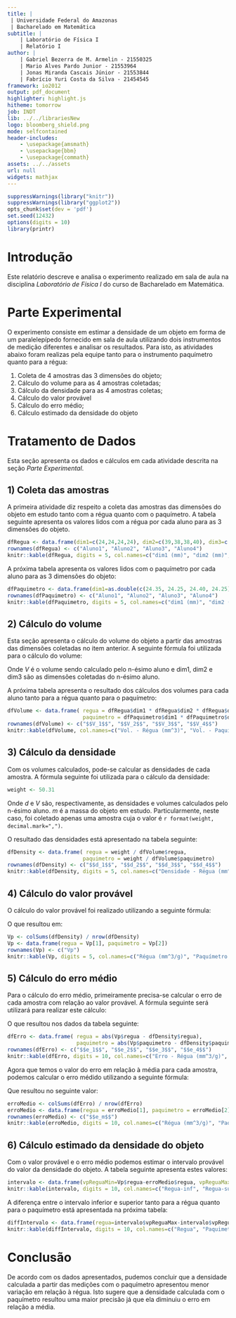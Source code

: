 ```yaml
---
title: |
 | Universidade Federal do Amazonas 
 | Bacharelado em Matemática
subtitle: | 
    | Laboratório de Física I
    | Relatório I
author: | 
    | Gabriel Bezerra de M. Armelin - 21550325
    | Mario Alves Pardo Junior - 21553964
    | Jonas Miranda Cascais Júnior - 21553844
    | Fabrício Yuri Costa da Silva - 21454545
framework: io2012
output: pdf_document
highlighter: highlight.js
hitheme: tomorrow
job: INDT
lib: ../../librariesNew
logo: bloomberg_shield.png
mode: selfcontained
header-includes: 
    - \usepackage{amsmath}
    - \usepackage{bbm}
    - \usepackage{commath}
assets: ../../assets
url: null
widgets: mathjax
---
```



```r
suppressWarnings(library("knitr"))
suppressWarnings(library("ggplot2"))
opts_chunk$set(dev = 'pdf')
set.seed(12432) 
options(digits = 10) 
library(printr)
```

Introdução
===================

Este relatório descreve e analisa o experimento realizado em sala de aula na disciplina *Laboratório de Física I* do curso de Bacharelado em Matemática.

Parte Experimental
====================

O experimento consiste em estimar a densidade de um objeto em forma de um paralelepípedo fornecido em sala de aula utilizando dois instrumentos de medição diferentes e analisar os resultados. Para isto, as atividades abaixo foram realizas pela equipe tanto para o instrumento paquímetro quanto para a régua:

 1) Coleta de 4 amostras das 3 dimensões do objeto;
 2) Cálculo do volume para as 4 amostras coletadas;
 3) Cálculo da densidade para as 4 amostras coletas;
 4) Cálculo do valor provável
 5) Cálculo do erro médio;
 6) Cálculo estimado da densidade do objeto

Tratamento de Dados
====================

Esta seção apresenta os dados e cálculos em cada atividade descrita na seção *Parte Experimental*.

## 1) Coleta das amostras

A primeira atividade diz respeito a coleta das amostras das dimensões do objeto em estudo tanto com a régua quanto com o paquímetro. A tabela seguinte apresenta os valores lidos com a régua por cada aluno para as 3 dimensões do objeto.

```r
dfRegua <- data.frame(dim1=c(24,24,24,24), dim2=c(39,38,38,40), dim3=c(100, 100, 100, 100))
rownames(dfRegua) <- c("Aluno1", "Aluno2", "Aluno3", "Aluno4")
knitr::kable(dfRegua, digits = 5, col.names=c("dim1 (mm)", "dim2 (mm)", "dim3 (mm)"),caption = 'Amostras das dimensões do objeto coletadas com a régua.')
```

A próxima tabela apresenta os valores lidos com o paquímetro por cada aluno para as 3 dimensões do objeto:

```r
dfPaquimetro <- data.frame(dim1=as.double(c(24.35, 24.25, 24.40, 24.25)), dim2=as.double(c(38.80, 39.10, 38.85,38.70)), dim3=as.double(c(100.85,99.60,99.55,99.90)))
rownames(dfPaquimetro) <- c("Aluno1", "Aluno2", "Aluno3", "Aluno4")
knitr::kable(dfPaquimetro, digits = 5, col.names=c("dim1 (mm)", "dim2 (mm)", "dim3 (mm)"), caption = 'Amostras das dimensões do objeto coletadas com o paquímetro.')
```

## 2) Cálculo do volume 

Esta seção apresenta o cálculo do volume do objeto a partir das amostras das dimensões coletadas no 
item anterior. A seguinte fórmula foi utilizada para o cálculo do volume:

\begin{align}\label{eq:volume}
V_{n} = dim1_{n} \times dim2_{n} \times dim3_{n}
\end{align}
Onde *V* é o volume sendo calculado pelo n-ésimo aluno e dim1, dim2 e dim3 são as dimensões coletadas do n-ésimo aluno.

A próxima tabela apresenta o resultado dos cálculos dos volumes para cada aluno tanto para a régua quanto para o paquímetro:

```r
dfVolume <- data.frame( regua = dfRegua$dim1 * dfRegua$dim2 * dfRegua$dim3,
                        paquimetro = dfPaquimetro$dim1 * dfPaquimetro$dim2 * dfPaquimetro$dim3)
rownames(dfVolume) <- c("$$V_1$$", "$$V_2$$", "$$V_3$$", "$$V_4$$")
knitr::kable(dfVolume, col.names=c("Vol. - Régua (mm^3)", "Vol. - Paquímetro (mm^3)"), caption = 'Volume do objeto.')
```

## 3) Cálculo da densidade

Com os volumes calculados, pode-se calcular as densidades de cada amostra. A fórmula seguinte foi utilizada para o cálculo da densidade: 

\begin{align}\label{eq:f1}
d_{n} = \frac{m}{V_{n}}
\end{align}

```r
weight <- 50.31
```
 
Onde *d* e *V* são, respectivamente, as densidades e volumes calculados pelo n-ésimo aluno. *m* é a massa do objeto em estudo. Particularmente, neste caso, foi coletado apenas uma amostra cuja o valor é `r format(weight, decimal.mark=",")`.
 
O resultado das densidades está apresentado na tabela seguinte:

```r
dfDensity <- data.frame( regua = weight / dfVolume$regua,
                        paquimetro = weight / dfVolume$paquimetro)
rownames(dfDensity) <- c("$$d_1$$", "$$d_2$$", "$$d_3$$", "$$d_4$$")
knitr::kable(dfDensity, digits = 5, col.names=c("Densidade - Régua (mm^3/g)", "Densidade - Paquímetro (mm^3/g)"), caption = 'Densidade do objeto.')
```

## 4) Cálculo do valor provável

O cálculo do valor provável foi realizado utilizando a seguinte fórmula:

\begin{align}\label{eq:valorProvavel}
V_{p} = \frac{d_{1} + d_{2} + d_{3} + d_{4}}{4}
\end{align}

O que resultou em: 

```r
Vp <- colSums(dfDensity) / nrow(dfDensity)
Vp <- data.frame(regua = Vp[1], paquimetro = Vp[2])
rownames(Vp) <- c("Vp")
knitr::kable(Vp, digits = 5, col.names=c("Régua (mm^3/g)", "Paquímetro (mm^3/g)"), caption = 'Valor provável da densidade.')
```

## 5) Cálculo do erro médio

Para o cálculo do erro médio, primeiramente precisa-se calcular o erro de cada amostra com relação ao valor provável. A fórmula seguinte será utilizará para realizar este cálculo:

\begin{align}\label{eq:erromedio}
e_n = \abs{V_p - d_n}
\end{align}

O que resultou nos dados da tabela seguinte:

```r
dfErro <- data.frame( regua = abs(Vp$regua - dfDensity$regua),
                      paquimetro = abs(Vp$paquimetro - dfDensity$paquimetro))
rownames(dfErro) <- c("$$e_1$$", "$$e_2$$", "$$e_3$$", "$$e_4$$")
knitr::kable(dfErro, digits = 10, col.names=c("Erro - Régua (mm^3/g)", "Erro - Paquímetro (mm^3/g)"), caption = 'Erro em relação à média.')
```

Agora que temos o valor do erro em relação à média para cada amostra, podemos calcular o erro médido utilizando a seguinte fórmula:

\begin{align}\label{eq:valorProvavel}
e_m = \frac{e_{1} + e_{2} + e_{3} + e_{4}}{4}
\end{align}

Que resultou no seguinte valor:

```r
erroMedio <- colSums(dfErro) / nrow(dfErro)
erroMedio <- data.frame(regua = erroMedio[1], paquimetro = erroMedio[2])
rownames(erroMedio) <- c("$$e_m$$")
knitr::kable(erroMedio, digits = 10, col.names=c("Régua (mm^3/g)", "Paquímetro (mm^3/g)"), caption = 'Erro médio.')
```

## 6) Cálculo estimado da densidade do objeto

Com o valor provável e o erro médio podemos estimar o intervalo provável do valor da densidade do objeto. A tabela seguinte apresenta estes valores:

```r
intervalo <- data.frame(vpReguaMin=Vp$regua-erroMedio$regua, vpReguaMax=Vp$regua+erroMedio$regua, vpPaquimetroMin=Vp$paquimetro-erroMedio$paquimetro, vpPaquimetroMax=Vp$paquimetro+erroMedio$paquimetro)
knitr::kable(intervalo, digits = 10, col.names=c("Regua-inf", "Regua-sup", "Paquimetro-inf", "Paquimetro-sup"), caption = 'Intervalo inferior e superior de variação para a régua e paquímetro.')
```

A diferença entre o intervalo inferior e superior tanto para a régua quanto para o paquímetro está apresentada na próxima tabela:

```r
diffIntervalo <- data.frame(regua=intervalo$vpReguaMax-intervalo$vpReguaMin, paquimetro=intervalo$vpPaquimetroMax-intervalo$vpPaquimetroMin)
knitr::kable(diffIntervalo, digits = 10, col.names=c("Regua", "Paquimetro"), caption = 'Diferença entre o intervalo superior e inferior.')
```

Conclusão
====================

De acordo com os dados apresentados, pudemos concluir que a densidade calculada a partir das medições com o paquímetro apresentou menor variação em relação à régua. Isto sugere que a densidade calculada com o paquímetro resultou uma maior precisão já que ela diminuiu o erro em relação a média.


